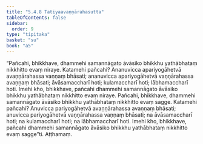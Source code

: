 ```yaml
---
title: "5.4.8 Tatiyaavaṇṇārahasutta"
tableOfContents: false
sidebar:
  order: 9
type: "tipitaka"
basket: "su"
book: "a5"
---
```



<DynamicBreadcrumb />

<Division number="238" book="a5" bookNo="16" page="231">

<Paragraph number="1306" book="a5">
“Pañcahi, bhikkhave, dhammehi samannāgato āvāsiko bhikkhu yathābhataṃ nikkhitto evaṃ niraye. Katamehi pañcahi? Ananuvicca apariyogāhetvā avaṇṇārahassa vaṇṇaṃ bhāsati; ananuvicca apariyogāhetvā vaṇṇārahassa avaṇṇaṃ bhāsati; āvāsamaccharī hoti; kulamaccharī hoti; lābhamaccharī hoti. Imehi kho, bhikkhave, pañcahi dhammehi samannāgato āvāsiko bhikkhu yathābhataṃ nikkhitto evaṃ niraye.
</Paragraph>

<Paragraph number="1307" book="a5">
Pañcahi, bhikkhave, dhammehi samannāgato āvāsiko bhikkhu yathābhataṃ nikkhitto evaṃ sagge. Katamehi pañcahi? Anuvicca pariyogāhetvā avaṇṇārahassa avaṇṇaṃ bhāsati; anuvicca pariyogāhetvā vaṇṇārahassa vaṇṇaṃ bhāsati; na āvāsamaccharī hoti; na kulamaccharī hoti; na lābhamaccharī hoti. Imehi kho, bhikkhave, pañcahi dhammehi samannāgato āvāsiko bhikkhu yathābhataṃ nikkhitto evaṃ sagge”ti.

</Paragraph>
</Division>

<Paragraph number="1308" type="center" book="a5">
Aṭṭhamaṃ.
</Paragraph>